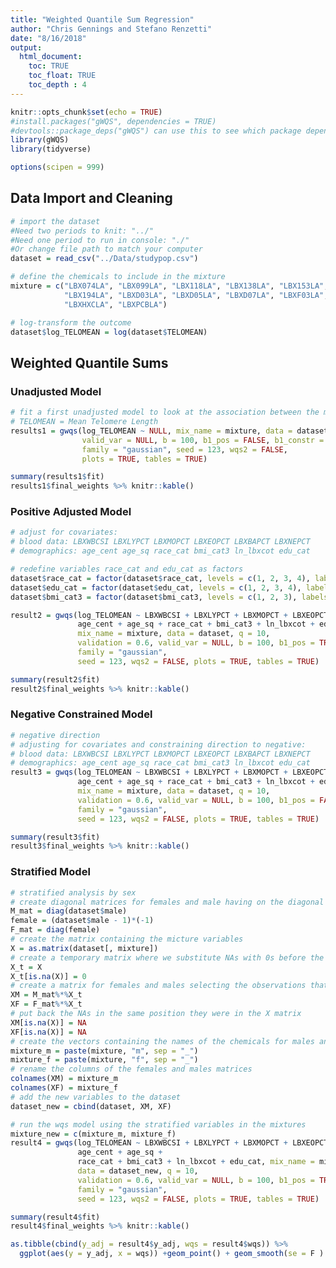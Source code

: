 ```yaml
---
title: "Weighted Quantile Sum Regression"
author: "Chris Gennings and Stefano Renzetti"
date: "8/16/2018"
output: 
  html_document:
    toc: TRUE
    toc_float: TRUE
    toc_depth : 4
---
```


```r
knitr::opts_chunk$set(echo = TRUE)
#install.packages("gWQS", dependencies = TRUE)
#devtools::package_deps("gWQS") can use this to see which package dependencies you already have
library(gWQS)
library(tidyverse)

options(scipen = 999)
```

## Data Import and Cleaning

```r
# import the dataset
#Need two periods to knit: "../"
#Need one period to run in console: "./"
#Or change file path to match your computer
dataset = read_csv("../Data/studypop.csv")

# define the chemicals to include in the mixture
mixture = c("LBX074LA", "LBX099LA", "LBX118LA", "LBX138LA", "LBX153LA", "LBX170LA", "LBX180LA", "LBX187LA",
            "LBX194LA", "LBXD03LA", "LBXD05LA", "LBXD07LA", "LBXF03LA", "LBXF04LA", "LBXF05LA", "LBXF08LA",
            "LBXHXCLA", "LBXPCBLA")

# log-transform the outcome
dataset$log_TELOMEAN = log(dataset$TELOMEAN)
```

## Weighted Quantile Sums

### Unadjusted Model

```r
# fit a first unadjusted model to look at the association between the mixture and the outcome
# TELOMEAN = Mean Telomere Length
results1 = gwqs(log_TELOMEAN ~ NULL, mix_name = mixture, data = dataset, q = 10, validation = 0.6,
                valid_var = NULL, b = 100, b1_pos = FALSE, b1_constr = FALSE, 
                family = "gaussian", seed = 123, wqs2 = FALSE,
                plots = TRUE, tables = TRUE)

summary(results1$fit)
results1$final_weights %>% knitr::kable()
```

### Positive Adjusted Model

```r
# adjust for covariates:
# blood data: LBXWBCSI LBXLYPCT LBXMOPCT LBXEOPCT LBXBAPCT LBXNEPCT
# demographics: age_cent age_sq race_cat bmi_cat3 ln_lbxcot edu_cat

# redefine variables race_cat and edu_cat as factors
dataset$race_cat = factor(dataset$race_cat, levels = c(1, 2, 3, 4), labels = c(1, 2, 3, 4))
dataset$edu_cat = factor(dataset$edu_cat, levels = c(1, 2, 3, 4), labels = c(1, 2, 3, 4))
dataset$bmi_cat3 = factor(dataset$bmi_cat3, levels = c(1, 2, 3), labels = c(1, 2, 3))

result2 = gwqs(log_TELOMEAN ~ LBXWBCSI + LBXLYPCT + LBXMOPCT + LBXEOPCT + LBXBAPCT + LBXNEPCT + 
               age_cent + age_sq + race_cat + bmi_cat3 + ln_lbxcot + edu_cat + male, 
               mix_name = mixture, data = dataset, q = 10, 
               validation = 0.6, valid_var = NULL, b = 100, b1_pos = TRUE, b1_constr = FALSE, 
               family = "gaussian", 
               seed = 123, wqs2 = FALSE, plots = TRUE, tables = TRUE)

summary(result2$fit)
result2$final_weights %>% knitr::kable()
```

### Negative Constrained Model

```r
# negative direction
# adjusting for covariates and constraining direction to negative:
# blood data: LBXWBCSI LBXLYPCT LBXMOPCT LBXEOPCT LBXBAPCT LBXNEPCT
# demographics: age_cent age_sq race_cat bmi_cat3 ln_lbxcot edu_cat
result3 = gwqs(log_TELOMEAN ~ LBXWBCSI + LBXLYPCT + LBXMOPCT + LBXEOPCT + LBXBAPCT + LBXNEPCT + 
               age_cent + age_sq + race_cat + bmi_cat3 + ln_lbxcot + edu_cat + male, 
               mix_name = mixture, data = dataset, q = 10, 
               validation = 0.6, valid_var = NULL, b = 100, b1_pos = FALSE, b1_constr = TRUE, 
               family = "gaussian", 
               seed = 123, wqs2 = FALSE, plots = TRUE, tables = TRUE)

summary(result3$fit)
result3$final_weights %>% knitr::kable()
```

### Stratified Model

```r
# stratified analysis by sex
# create diagonal matrices for females and male having on the diagonal 1 or 0 to select female or males values respectively
M_mat = diag(dataset$male)
female = (dataset$male - 1)*(-1)
F_mat = diag(female)
# create the matrix containing the micture variables
X = as.matrix(dataset[, mixture])
# create a temporary matrix where we substitute NAs with 0s before the matrix multiplication
X_t = X
X_t[is.na(X)] = 0
# create a matrix for females and males selecting the observations that corresponds to each sex
XM = M_mat%*%X_t
XF = F_mat%*%X_t
# put back the NAs in the same position they were in the X matrix
XM[is.na(X)] = NA
XF[is.na(X)] = NA
# create the vectors containing the names of the chemicals for males and females
mixture_m = paste(mixture, "m", sep = "_")
mixture_f = paste(mixture, "f", sep = "_")
# rename the columns of the females and males matrices
colnames(XM) = mixture_m
colnames(XF) = mixture_f
# add the new variables to the dataset
dataset_new = cbind(dataset, XM, XF)

# run the wqs model using the stratified variables in the mixtures
mixture_new = c(mixture_m, mixture_f)
result4 = gwqs(log_TELOMEAN ~ LBXWBCSI + LBXLYPCT + LBXMOPCT + LBXEOPCT + LBXBAPCT + LBXNEPCT + 
               age_cent + age_sq + 
               race_cat + bmi_cat3 + ln_lbxcot + edu_cat, mix_name = mixture_new, 
               data = dataset_new, q = 10, 
               validation = 0.6, valid_var = NULL, b = 100, b1_pos = TRUE, b1_constr = FALSE, 
               family = "gaussian", 
               seed = 123, wqs2 = FALSE, plots = TRUE, tables = TRUE)

summary(result4$fit)
result4$final_weights %>% knitr::kable()
```

```r
as.tibble(cbind(y_adj = result4$y_adj, wqs = result4$wqs)) %>% 
  ggplot(aes(y = y_adj, x = wqs)) +geom_point() + geom_smooth(se = F ) + theme_bw()
```

